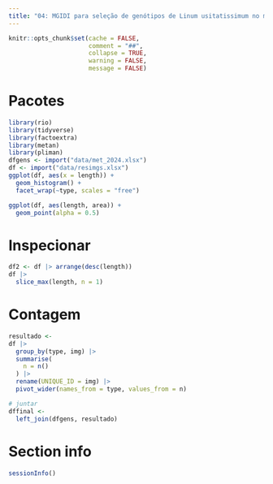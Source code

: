 ```yaml
---
title: "04: MGIDI para seleção de genótipos de Linum usitatissimum no melhoramento genético vegetal"
---
```


```r
knitr::opts_chunk$set(cache = FALSE,
                      comment = "##",
                      collapse = TRUE,
                      warning = FALSE,
                      message = FALSE)

```


# Pacotes

```r
library(rio)
library(tidyverse)
library(factoextra)
library(metan)
library(pliman)
dfgens <- import("data/met_2024.xlsx")
df <- import("data/resimgs.xlsx")
ggplot(df, aes(x = length)) +
  geom_histogram() +
  facet_wrap(~type, scales = "free")

ggplot(df, aes(length, area)) +
  geom_point(alpha = 0.5)
```


# Inspecionar
```r
df2 <- df |> arrange(desc(length))
df |> 
  slice_max(length, n = 1)
```


# Contagem
```r
resultado <- 
df |> 
  group_by(type, img) |> 
  summarise(
    n = n()
  ) |> 
  rename(UNIQUE_ID = img) |> 
  pivot_wider(names_from = type, values_from = n)

# juntar
dffinal <- 
  left_join(dfgens, resultado)
```


# Section info
```r
sessionInfo()

```

